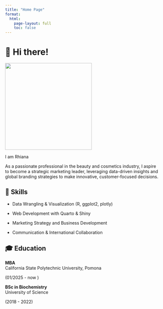 ```yaml
---
title: "Home Page"
format:
  html:
    page-layout: full
    toc: false
---
```


# 👋 Hi there!

![](images/94f0e358-6a06-4e9a-b5c4-d70cdf927f50.png){fig-align="right" width="283"}

I am Rhiana

As a passionate professional in the beauty and cosmetics industry, I aspire to become a strategic marketing leader, leveraging data-driven insights and global branding strategies to make innovative, customer-focused decisions.

## **💼 Skills** 

-   Data Wrangling & Visualization (R, ggplot2, plotly)

-   Web Development with Quarto & Shiny

-   Marketing Strategy and Business Development

-   Communication & International Collaboration

## 🎓 Education

**MBA** \
California State Polytechnic University, Pomona

(01/2025 - now )

**BSc in Biochemistry**\
University of Science

(2018 - 2022)
